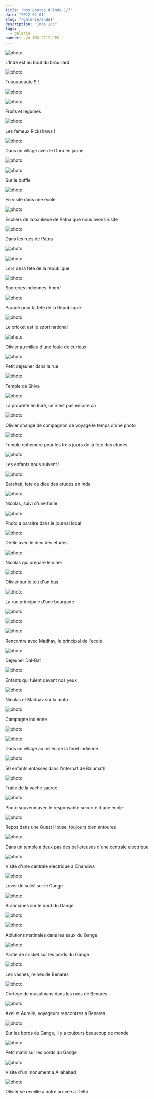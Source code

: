 ```yaml
---
title: "Nos photos d'Inde 1/3"
date: "2012-02-01"
slug: "/galerie/inde1"
description: "Inde 1/3"
tags:
  - galerie
banner: ./n_IMG_2712.JPG
---
```


![photo](./n_IMG_2670.JPG)

<div class="img-caption">L'Inde est au bout du brouillard</div>

![photo](./n_IMG_2680.JPG)

<div class="img-caption">Tuuuuuuuute !!!!</div>

![photo](./n_IMG_2682.JPG)

<div class="img-caption"></div>

![photo](./n_IMG_2683.JPG)

<div class="img-caption">Fruits et legumes</div>

![photo](./n_IMG_2685.JPG)

<div class="img-caption">Les fameux Rickshaws !</div>

![photo](./n_IMG_2699.JPG)

<div class="img-caption">Dans un village avec le Guru en jaune</div>

![photo](./n_IMG_2704.JPG)

<div class="img-caption"></div>

![photo](./n_IMG_2712.JPG)

<div class="img-caption">Sur le buffle</div>

![photo](./n_IMG_2713.JPG)

<div class="img-caption">En visite dans une ecole</div>

![photo](./n_IMG_2714.JPG)

<div class="img-caption">
  Ecoliers de la banlieue de Patna que nous avons visite
</div>

![photo](./n_IMG_2731.JPG)

<div class="img-caption">Dans les rues de Patna</div>

![photo](./n_IMG_2735.JPG)

<div class="img-caption"></div>

![photo](./n_IMG_2740.JPG)

<div class="img-caption">Lors de la fete de la republique</div>

![photo](./n_IMG_2741.JPG)

<div class="img-caption">Sucreries indiennes, hmm !</div>

![photo](./n_IMG_2744.JPG)

<div class="img-caption">Parade pour la fete de la Republique</div>

![photo](./n_IMG_2751.JPG)

<div class="img-caption">Le cricket est le sport national</div>

![photo](./n_IMG_2753.JPG)

<div class="img-caption">Olivier au milieu d'une foule de curieux</div>

![photo](./n_IMG_2760.JPG)

<div class="img-caption">Petit dejeuner dans la rue</div>

![photo](./n_IMG_2761.JPG)

<div class="img-caption">Temple de Shiva</div>

![photo](./n_IMG_2764.JPG)

<div class="img-caption">La proprete en Inde, ce n'est pas encore ca</div>

![photo](./n_IMG_2766.JPG)

<div class="img-caption">
  Olivier change de compagnon de voyage le temps d'une photo
</div>

![photo](./n_IMG_2768.JPG)

<div class="img-caption">
  Temple ephemere pour les trois jours de la fete des etudes
</div>

![photo](./n_IMG_2769.JPG)

<div class="img-caption">Les enfants nous suivent !</div>

![photo](./n_IMG_2776.JPG)

<div class="img-caption">Sarshati, fete du dieu des etudes en Inde</div>

![photo](./n_IMG_2779.JPG)

<div class="img-caption">Nicolas, suivi d'une foule</div>

![photo](./n_IMG_2784.JPG)

<div class="img-caption">Photo a paraitre dans le journal local</div>

![photo](./n_IMG_2792.JPG)

<div class="img-caption">Defile avec le dieu des etudes</div>

![photo](./n_IMG_2797.JPG)

<div class="img-caption">Nicolas qui prepare le diner</div>

![photo](./n_IMG_2805.JPG)

<div class="img-caption">Olivier sur le toit d'un bus</div>

![photo](./n_IMG_2808.JPG)

<div class="img-caption">La rue principale d'une bourgade</div>

![photo](./n_IMG_2815.JPG)

<div class="img-caption"></div>

![photo](./n_IMG_2820.JPG)

<div class="img-caption"></div>

![photo](./n_IMG_2822.JPG)

<div class="img-caption">Rencontre avec Madhav, le principal de l'ecole</div>

![photo](./n_IMG_2825.JPG)

<div class="img-caption">Dejeuner Dal-Bat</div>

![photo](./n_IMG_2827.JPG)

<div class="img-caption">Enfants qui fuient devant nos yeux</div>

![photo](./n_IMG_2828.JPG)

<div class="img-caption">Nicolas et Madhav sur la moto</div>

![photo](./n_IMG_2837.JPG)

<div class="img-caption">Campagne indienne</div>

![photo](./n_IMG_2839.JPG)

<div class="img-caption"></div>

![photo](./n_IMG_2853.JPG)

<div class="img-caption">Dans un village au milieu de la foret indienne</div>

![photo](./n_IMG_2856.JPG)

<div class="img-caption">50 enfants entasses dans l'internat de Balumath</div>

![photo](./n_IMG_2858.JPG)

<div class="img-caption">Traite de la vache sacree</div>

![photo](./n_IMG_2864.JPG)

<div class="img-caption">
  Photo souvenir avec le responsable securite d'une ecole
</div>

![photo](./n_IMG_2865.JPG)

<div class="img-caption">
  Repos dans une Guest House, toujours bien entoures
</div>

![photo](./n_IMG_2868.JPG)

<div class="img-caption">
  Dans un temple a deux pas des pelleteuses d'une centrale electrique
</div>

![photo](./n_IMG_2869.JPG)

<div class="img-caption">Visite d'une centrale electrique a Chandwa</div>

![photo](./n_IMG_2876.JPG)

<div class="img-caption">Lever de soleil sur le Gange</div>

![photo](./n_IMG_2880.JPG)

<div class="img-caption">Brahmanes sur le bord du Gange</div>

![photo](./n_IMG_2881.JPG)

<div class="img-caption"></div>

![photo](./n_IMG_2885.JPG)

<div class="img-caption">Ablutions matinales dans les eaux du Gange</div>

![photo](./n_IMG_2891.JPG)

<div class="img-caption">Partie de cricket sur les bords du Gange</div>

![photo](./n_IMG_2892.JPG)

<div class="img-caption">Les vaches, reines de Benares</div>

![photo](./n_IMG_2900.JPG)

<div class="img-caption">Cortege de musulmans dans les rues de Benares</div>

![photo](./n_IMG_2906.JPG)

<div class="img-caption">Axel et Aurelie, voyageurs rencontres a Benares</div>

![photo](./n_IMG_2925.JPG)

<div class="img-caption">
  Sur les bords du Gange, il y a toujours beaucoup de monde
</div>

![photo](./n_IMG_2931.JPG)

<div class="img-caption">Petit matin sur les bords du Gange</div>

![photo](./n_IMG_2974.JPG)

<div class="img-caption">Visite d'un monument a Allahabad</div>

![photo](./n_IMG_2983.JPG)

<div class="img-caption">Olivier se reveille a notre arrivee a Delhi</div>

